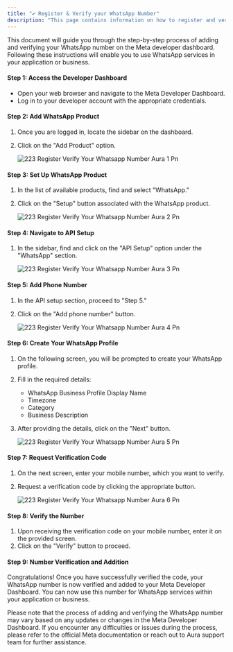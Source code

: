 ```yaml
---
title: "✔️ Register & Verify your WhatsApp Number"
description: "This page contains information on how to register and verify WhatsApp number on Meta"
---
```


This document will guide you through the step-by-step process of adding and verifying your WhatsApp number on the Meta developer dashboard. Following these instructions will enable you to use WhatsApp services in your application or business.

#### **Step 1: Access the Developer Dashboard**

- Open your web browser and navigate to the Meta Developer Dashboard.
- Log in to your developer account with the appropriate credentials.

#### **Step 2: Add WhatsApp Product**

1. Once you are logged in, locate the sidebar on the dashboard.
2. Click on the "Add Product" option.

   ![223 Register Verify Your Whatsapp Number  Aura 1 Pn](/images/platform-guidelines-training/register-verify-number/223.register__verify_your_whatsapp_number__Aura_-1.png)

#### **Step 3: Set Up WhatsApp Product**

1. In the list of available products, find and select "WhatsApp."
2. Click on the "Setup" button associated with the WhatsApp product.

   ![223 Register Verify Your Whatsapp Number  Aura 2 Pn](/images/platform-guidelines-training/register-verify-number/223.register__verify_your_whatsapp_number__Aura_-2.png)

#### **Step 4: Navigate to API Setup**

1. In the sidebar, find and click on the "API Setup" option under the "WhatsApp" section.

   ![223 Register Verify Your Whatsapp Number  Aura 3 Pn](/images/platform-guidelines-training/register-verify-number/223.register__verify_your_whatsapp_number__Aura_-3.png)

#### **Step 5: Add Phone Number**

1. In the API setup section, proceed to "Step 5."
2. Click on the "Add phone number" button.

   ![223 Register Verify Your Whatsapp Number  Aura 4 Pn](/images/platform-guidelines-training/register-verify-number/223.register__verify_your_whatsapp_number__Aura_-4.png)

#### **Step 6: Create Your WhatsApp Profile**

1. On the following screen, you will be prompted to create your WhatsApp profile.
2. Fill in the required details:
   - WhatsApp Business Profile Display Name
   - Timezone
   - Category
   - Business Description
3. After providing the details, click on the "Next" button.

   ![223 Register Verify Your Whatsapp Number  Aura 5 Pn](/images/platform-guidelines-training/register-verify-number/223.register__verify_your_whatsapp_number__Aura_-5.png)

#### **Step 7: Request Verification Code**

1. On the next screen, enter your mobile number, which you want to verify.
2. Request a verification code by clicking the appropriate button.

   ![223 Register Verify Your Whatsapp Number  Aura 6 Pn](/images/platform-guidelines-training/register-verify-number/223.register__verify_your_whatsapp_number__Aura_-6.png)

#### **Step 8: Verify the Number**

1. Upon receiving the verification code on your mobile number, enter it on the provided screen.
2. Click on the "Verify" button to proceed.

#### **Step 9: Number Verification and Addition**

Congratulations\! Once you have successfully verified the code, your WhatsApp number is now verified and added to your Meta Developer Dashboard. You can now use this number for WhatsApp services within your application or business.

Please note that the process of adding and verifying the WhatsApp number may vary based on any updates or changes in the Meta Developer Dashboard. If you encounter any difficulties or issues during the process, please refer to the official Meta documentation or reach out to  Aura support team for further assistance.